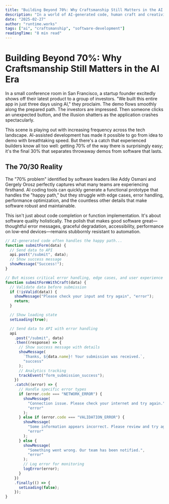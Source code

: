```yaml
---
title: "Building Beyond 70%: Why Craftsmanship Still Matters in the AI Era"
description: "In a world of AI-generated code, human craft and creativity remain essential for software that lasts."
date: "2025-02-27"
author: "runtime.works"
tags: ["ai", "craftsmanship", "software-development"]
readingTime: "8 min read"
---
```


# Building Beyond 70%: Why Craftsmanship Still Matters in the AI Era

In a small conference room in San Francisco, a startup founder excitedly shows off their latest product to a group of investors. "We built this entire app in just three days using AI," they proclaim. The demo flows smoothly along the prepared path. The investors are impressed. Then someone clicks an unexpected button, and the illusion shatters as the application crashes spectacularly.

This scene is playing out with increasing frequency across the tech landscape. AI-assisted development has made it possible to go from idea to demo with breathtaking speed. But there's a catch that experienced builders know all too well: getting 70% of the way there is surprisingly easy; it's the final 30% that separates throwaway demos from software that lasts.

## The 70/30 Reality

The "70% problem" identified by software leaders like Addy Osmani and Gergely Orosz perfectly captures what many teams are experiencing firsthand. AI coding tools can quickly generate a functional prototype that handles the "happy path," but they struggle with edge cases, error handling, performance optimization, and the countless other details that make software robust and maintainable.

This isn't just about code completion or function implementation. It's about software quality holistically. The polish that makes good software great—thoughtful error messages, graceful degradation, accessibility, performance on low-end devices—remains stubbornly resistant to automation.

```jsx
// AI-generated code often handles the happy path...
function submitForm(data) {
  // Send data to API
  api.post("/submit", data);
  // Show success message
  showMessage("Success!");
}

// But misses critical error handling, edge cases, and user experience details
function submitFormWithCraft(data) {
  // Validate data before submission
  if (!isValid(data)) {
    showMessage("Please check your input and try again", "error");
    return;
  }

  // Show loading state
  setLoading(true);

  // Send data to API with error handling
  api
    .post("/submit", data)
    .then((response) => {
      // Show success message with details
      showMessage(
        `Thanks, ${data.name}! Your submission was received.`,
        "success"
      );
      // Analytics tracking
      trackEvent("form_submission_success");
    })
    .catch((error) => {
      // Handle specific error types
      if (error.code === "NETWORK_ERROR") {
        showMessage(
          "Connection issue. Please check your internet and try again.",
          "error"
        );
      } else if (error.code === "VALIDATION_ERROR") {
        showMessage(
          "Some information appears incorrect. Please review and try again.",
          "error"
        );
      } else {
        showMessage(
          "Something went wrong. Our team has been notified.",
          "error"
        );
        // Log error for monitoring
        logError(error);
      }
    })
    .finally(() => {
      setLoading(false);
    });
}
```
